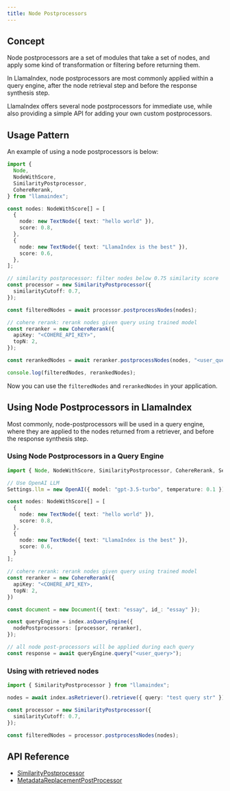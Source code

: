 ```yaml
---
title: Node Postprocessors
---
```


## Concept

Node postprocessors are a set of modules that take a set of nodes, and apply some kind of transformation or filtering before returning them.

In LlamaIndex, node postprocessors are most commonly applied within a query engine, after the node retrieval step and before the response synthesis step.

LlamaIndex offers several node postprocessors for immediate use, while also providing a simple API for adding your own custom postprocessors.

## Usage Pattern

An example of using a node postprocessors is below:

```ts
import {
  Node,
  NodeWithScore,
  SimilarityPostprocessor,
  CohereRerank,
} from "llamaindex";

const nodes: NodeWithScore[] = [
  {
    node: new TextNode({ text: "hello world" }),
    score: 0.8,
  },
  {
    node: new TextNode({ text: "LlamaIndex is the best" }),
    score: 0.6,
  },
];

// similarity postprocessor: filter nodes below 0.75 similarity score
const processor = new SimilarityPostprocessor({
  similarityCutoff: 0.7,
});

const filteredNodes = await processor.postprocessNodes(nodes);

// cohere rerank: rerank nodes given query using trained model
const reranker = new CohereRerank({
  apiKey: "<COHERE_API_KEY>",
  topN: 2,
});

const rerankedNodes = await reranker.postprocessNodes(nodes, "<user_query>");

console.log(filteredNodes, rerankedNodes);
```

Now you can use the `filteredNodes` and `rerankedNodes` in your application.

## Using Node Postprocessors in LlamaIndex

Most commonly, node-postprocessors will be used in a query engine, where they are applied to the nodes returned from a retriever, and before the response synthesis step.

### Using Node Postprocessors in a Query Engine

```ts
import { Node, NodeWithScore, SimilarityPostprocessor, CohereRerank, Settings } from "llamaindex";

// Use OpenAI LLM
Settings.llm = new OpenAI({ model: "gpt-3.5-turbo", temperature: 0.1 });

const nodes: NodeWithScore[] = [
  {
    node: new TextNode({ text: "hello world" }),
    score: 0.8,
  },
  {
    node: new TextNode({ text: "LlamaIndex is the best" }),
    score: 0.6,
  }
];

// cohere rerank: rerank nodes given query using trained model
const reranker = new CohereRerank({
  apiKey: "<COHERE_API_KEY>,
  topN: 2,
})

const document = new Document({ text: "essay", id_: "essay" });

const queryEngine = index.asQueryEngine({
  nodePostprocessors: [processor, reranker],
});

// all node post-processors will be applied during each query
const response = await queryEngine.query("<user_query>");
```

### Using with retrieved nodes

```ts
import { SimilarityPostprocessor } from "llamaindex";

nodes = await index.asRetriever().retrieve({ query: "test query str" });

const processor = new SimilarityPostprocessor({
  similarityCutoff: 0.7,
});

const filteredNodes = processor.postprocessNodes(nodes);
```

## API Reference

- [SimilarityPostprocessor](/docs/api/classes/SimilarityPostprocessor)
- [MetadataReplacementPostProcessor](/docs/api/classes/MetadataReplacementPostProcessor)
